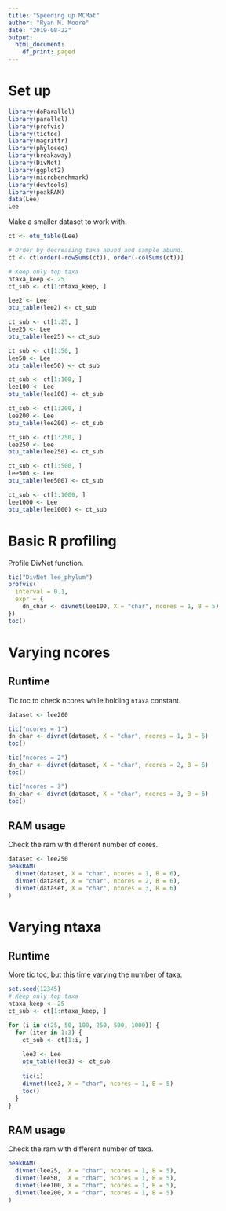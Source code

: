 ```yaml
---
title: "Speeding up MCMat"
author: "Ryan M. Moore"
date: "2019-08-22"
output:
  html_document:
    df_print: paged
---
```


# Set up

```r
library(doParallel)
library(parallel)
library(profvis)
library(tictoc)
library(magrittr)
library(phyloseq)
library(breakaway)
library(DivNet)
library(ggplot2)
library(microbenchmark)
library(devtools)
library(peakRAM)
data(Lee)
Lee
```

Make a smaller dataset to work with.

```r
ct <- otu_table(Lee)

# Order by decreasing taxa abund and sample abund.
ct <- ct[order(-rowSums(ct)), order(-colSums(ct))]

# Keep only top taxa
ntaxa_keep <- 25
ct_sub <- ct[1:ntaxa_keep, ]

lee2 <- Lee
otu_table(lee2) <- ct_sub
```

```r
ct_sub <- ct[1:25, ]
lee25 <- Lee
otu_table(lee25) <- ct_sub

ct_sub <- ct[1:50, ]
lee50 <- Lee
otu_table(lee50) <- ct_sub

ct_sub <- ct[1:100, ]
lee100 <- Lee
otu_table(lee100) <- ct_sub

ct_sub <- ct[1:200, ]
lee200 <- Lee
otu_table(lee200) <- ct_sub

ct_sub <- ct[1:250, ]
lee250 <- Lee
otu_table(lee250) <- ct_sub

ct_sub <- ct[1:500, ]
lee500 <- Lee
otu_table(lee500) <- ct_sub

ct_sub <- ct[1:1000, ]
lee1000 <- Lee
otu_table(lee1000) <- ct_sub

```

# Basic R profiling

Profile DivNet function.

```r
tic("DivNet lee_phylum")
profvis(
  interval = 0.1,
  expr = {
    dn_char <- divnet(lee100, X = "char", ncores = 1, B = 5)
})
toc()
```

# Varying ncores 

## Runtime

Tic toc to check ncores while holding `ntaxa` constant.

```r
dataset <- lee200

tic("ncores = 1")
dn_char <- divnet(dataset, X = "char", ncores = 1, B = 6)
toc()

tic("ncores = 2")
dn_char <- divnet(dataset, X = "char", ncores = 2, B = 6)
toc()

tic("ncores = 3")
dn_char <- divnet(dataset, X = "char", ncores = 3, B = 6)
toc()
```

## RAM usage

Check the ram with different number of cores.

```r
dataset <- lee250
peakRAM(
  divnet(dataset, X = "char", ncores = 1, B = 6),
  divnet(dataset, X = "char", ncores = 2, B = 6),
  divnet(dataset, X = "char", ncores = 3, B = 6)
)
```

# Varying ntaxa

## Runtime

More tic toc, but this time varying the number of taxa.

```r
set.seed(12345)
# Keep only top taxa
ntaxa_keep <- 25
ct_sub <- ct[1:ntaxa_keep, ]

for (i in c(25, 50, 100, 250, 500, 1000)) {
  for (iter in 1:3) {
    ct_sub <- ct[1:i, ]
    
    lee3 <- Lee
    otu_table(lee3) <- ct_sub
    
    tic(i)
    divnet(lee3, X = "char", ncores = 1, B = 5)
    toc()
  }
}
```

## RAM usage

Check the ram with different number of taxa.


```r

peakRAM(
  divnet(lee25,  X = "char", ncores = 1, B = 5),
  divnet(lee50,  X = "char", ncores = 1, B = 5),
  divnet(lee100, X = "char", ncores = 1, B = 5),
  divnet(lee200, X = "char", ncores = 1, B = 5)
)
```